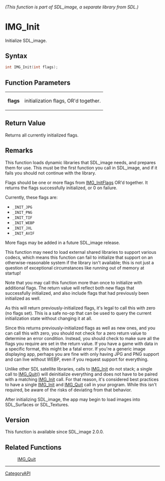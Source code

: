 ====== (This function is part of SDL_image, a separate library from SDL.) ======
= IMG_Init =

Initialize SDL_image.

== Syntax ==

<syntaxhighlight lang='c'>
int IMG_Init(int flags);
</syntaxhighlight>

== Function Parameters ==

{|
|'''flags'''
|initialization flags, OR'd together.
|}

== Return Value ==

Returns all currently initialized flags.

== Remarks ==

This function loads dynamic libraries that SDL_image needs, and prepares
them for use. This must be the first function you call in SDL_image, and if
it fails you should not continue with the library.

Flags should be one or more flags from [[IMG_InitFlags]] OR'd together. It
returns the flags successfully initialized, or 0 on failure.

Currently, these flags are:

* <code>_INIT_JPG</code>
* <code>_INIT_PNG</code>
* <code>_INIT_TIF</code>
* <code>_INIT_WEBP</code>
* <code>_INIT_JXL</code>
* <code>_INIT_AVIF</code>

More flags may be added in a future SDL_image release.

This function may need to load external shared libraries to support various
codecs, which means this function can fail to initialize that support on an
otherwise-reasonable system if the library isn't available; this is not
just a question of exceptional circumstances like running out of memory at
startup!

Note that you may call this function more than once to initialize with
additional flags. The return value will reflect both new flags that
successfully initialized, and also include flags that had previously been
initialized as well.

As this will return previously-initialized flags, it's legal to call this
with zero (no flags set). This is a safe no-op that can be used to query
the current initialization state without changing it at all.

Since this returns previously-initialized flags as well as new ones, and
you can call this with zero, you should not check for a zero return value
to determine an error condition. Instead, you should check to make sure all
the flags you require are set in the return value. If you have a game with
data in a specific format, this might be a fatal error. If you're a generic
image displaying app, perhaps you are fine with only having JPG and PNG
support and can live without WEBP, even if you request support for
everything.

Unlike other SDL satellite libraries, calls to [[IMG_Init]] do not stack; a
single call to [[IMG_Quit]]() will deinitialize everything and does not
have to be paired with a matching [[IMG_Init]] call. For that reason, it's
considered best practices to have a single [[IMG_Init]] and [[IMG_Quit]]
call in your program. While this isn't required, be aware of the risks of
deviating from that behavior.

After initializing SDL_image, the app may begin to load images into
SDL_Surfaces or SDL_Textures.

== Version ==

This function is available since SDL_image 2.0.0.

== Related Functions ==

:[[IMG_Quit]]

----
[[CategoryAPI]]


